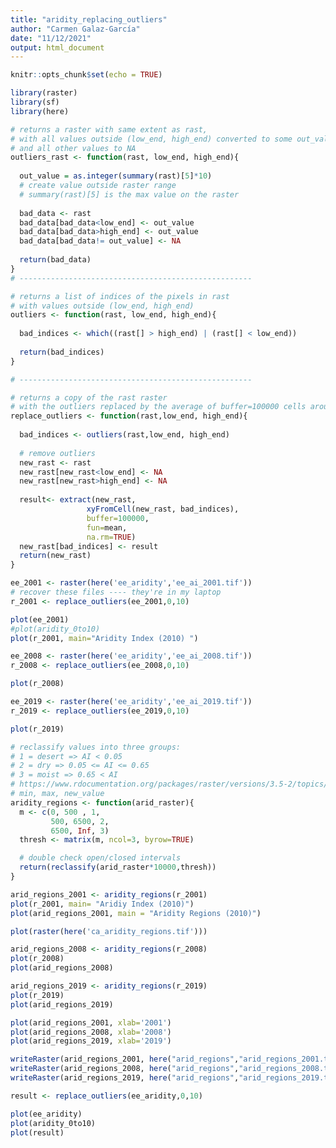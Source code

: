 ```yaml
---
title: "aridity_replacing_outliers"
author: "Carmen Galaz-García"
date: "11/12/2021"
output: html_document
---
```


```r
knitr::opts_chunk$set(echo = TRUE)

library(raster)
library(sf)
library(here)
```


```r

# returns a raster with same extent as rast,
# with all values outside (low_end, high_end) converted to some out_value
# and all other values to NA
outliers_rast <- function(rast, low_end, high_end){
  
  out_value = as.integer(summary(rast)[5]*10)  
  # create value outside raster range
  # summary(rast)[5] is the max value on the raster
  
  bad_data <- rast
  bad_data[bad_data<low_end] <- out_value
  bad_data[bad_data>high_end] <- out_value  
  bad_data[bad_data!= out_value] <- NA
  
  return(bad_data)
}
# ----------------------------------------------------

# returns a list of indices of the pixels in rast 
# with values outside (low_end, high_end) 
outliers <- function(rast, low_end, high_end){
  
  bad_indices <- which((rast[] > high_end) | (rast[] < low_end))
  
  return(bad_indices)
}

# ----------------------------------------------------

# returns a copy of the rast raster 
# with the outliers replaced by the average of buffer=100000 cells around
replace_outliers <- function(rast,low_end, high_end){
  
  bad_indices <- outliers(rast,low_end, high_end)
  
  # remove outliers
  new_rast <- rast
  new_rast[new_rast<low_end] <- NA
  new_rast[new_rast>high_end] <- NA
  
  result<- extract(new_rast, 
                 xyFromCell(new_rast, bad_indices), 
                 buffer=100000, 
                 fun=mean,
                 na.rm=TRUE)
  new_rast[bad_indices] <- result
  return(new_rast)
}

```


```r
ee_2001 <- raster(here('ee_aridity','ee_ai_2001.tif'))
# recover these files ---- they're in my laptop
r_2001 <- replace_outliers(ee_2001,0,10)

plot(ee_2001)
#plot(aridity_0to10)
plot(r_2001, main="Aridity Index (2010) ")
```

```r
ee_2008 <- raster(here('ee_aridity','ee_ai_2008.tif'))
r_2008 <- replace_outliers(ee_2008,0,10)

plot(r_2008)
```

```r
ee_2019 <- raster(here('ee_aridity','ee_ai_2019.tif'))
r_2019 <- replace_outliers(ee_2019,0,10)

plot(r_2019)
```

```r
# reclassify values into three groups: 
# 1 = desert => AI < 0.05
# 2 = dry => 0.05 <= AI <= 0.65
# 3 = moist => 0.65 < AI
# https://www.rdocumentation.org/packages/raster/versions/3.5-2/topics/reclassify
# min, max, new_value
aridity_regions <- function(arid_raster){
  m <- c(0, 500 , 1,  
         500, 6500, 2,  
         6500, Inf, 3)
  thresh <- matrix(m, ncol=3, byrow=TRUE)

  # double check open/closed intervals
  return(reclassify(arid_raster*10000,thresh))
}

```



```r
arid_regions_2001 <- aridity_regions(r_2001)
plot(r_2001, main= "Aridiy Index (2010)")
plot(arid_regions_2001, main = "Aridity Regions (2010)")
```

```r
plot(raster(here('ca_aridity_regions.tif')))
```

```r
arid_regions_2008 <- aridity_regions(r_2008)
plot(r_2008)
plot(arid_regions_2008)
```

```r
arid_regions_2019 <- aridity_regions(r_2019)
plot(r_2019)
plot(arid_regions_2019)
```
```r
plot(arid_regions_2001, xlab='2001')
plot(arid_regions_2008, xlab='2008')
plot(arid_regions_2019, xlab='2019')
```

```r
writeRaster(arid_regions_2001, here("arid_regions","arid_regions_2001.tif"))
writeRaster(arid_regions_2008, here("arid_regions","arid_regions_2008.tif"))
writeRaster(arid_regions_2019, here("arid_regions","arid_regions_2019.tif"))

result <- replace_outliers(ee_aridity,0,10)

plot(ee_aridity)
plot(aridity_0to10)
plot(result)
```

